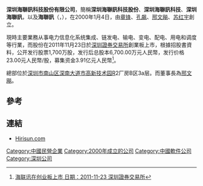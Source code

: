 '''深圳海聯訊科技股份有限公司'''，簡稱'''深圳海聯訊科技股份'''、'''深圳海聯訊科技'''、'''深圳海聯訊'''，以及'''海聯訊'''（'''{{lang-en|Shenzhen Hirisun Technology Incorporated}}'''，{{szse|300277}}），在2000年1月4日，由[[章锋|章锋]]、[[孔飙|孔飙]]、[[邢文飚|邢文飚]]、[[苏红宇|苏红宇]]創立。

現時主要業務从事电力信息化系统集成、链发电、输电、变电、配电、用电和调度等行業，而股份在2011年11月23日於[[深圳證券交易所|深圳證券交易所]]創業板上市，根據招股書資料，公开发行股票1,700万股，发行后总股本6,700.00万元人民幣，发行价格23.00元人民幣/股，募集资金3.91亿元人民幣<ref>[http://www.szse.cn/main/aboutus/bsyw/39746731.shtml 海联讯在创业板上市 日期：2011-11-23 深圳證券交易所]</ref>。

總部位於[[深圳市|深圳市]][[南山区|南山区]][[深南大道|深南大道]][[市高新技术园|市高新技术园]]R2厂房B区3a层。而董事長為[[邢文飚|邢文飚]]。

==參考==
{{reflist}}

==連結==
*[http://www.hirisun.com/ Hirisun.com] {{Wayback|url=http://www.hirisun.com/ |date=20111229123226 }}


{{中國公司小作品}}
[[Category:中國民營企業|Category:中國民營企業]]
[[Category:2000年成立的公司|Category:2000年成立的公司]]
[[Category:中國軟件公司|Category:中國軟件公司]]
[[Category:深圳公司|Category:深圳公司]]